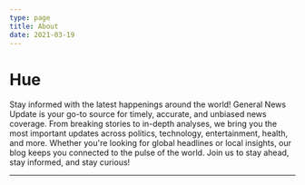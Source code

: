 ```yaml
---
type: page
title: About
date: 2021-03-19
---
```


# Hue

Stay informed with the latest happenings around the world! General News Update is your go-to source for timely, accurate, and unbiased news coverage. From breaking stories to in-depth analyses, we bring you the most important updates across politics, technology, entertainment, health, and more. Whether you're looking for global headlines or local insights, our blog keeps you connected to the pulse of the world. Join us to stay ahead, stay informed, and stay curious!

---


